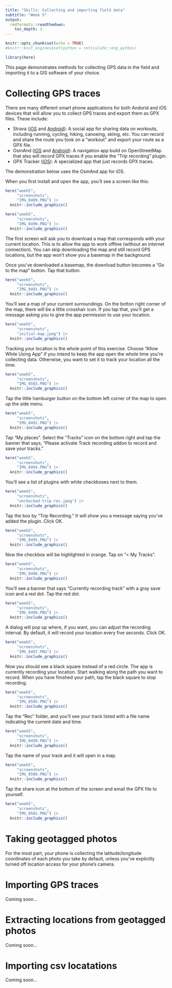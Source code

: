 ```yaml
---
title: "Skills: Collecting and importing field data"
subtitle: "Week 5"
output: 
  rmdformats::readthedown:
    toc_depth: 3
---
```


```r
knitr::opts_chunk$set(echo = TRUE)
#knitr::knit_engines$set(python = reticulate::eng_python) 
```

```r
library(here)
```


This page demonstrates methods for collecting GPS data in the field and importing
it to a GIS software of your choice.

# Collecting GPS traces

There are many different smart phone applications for both Andorid
and iOS devices that will allow you to collect GPS traces and export
them as GPX files. These include:

* Strava ([iOS](https://apps.apple.com/us/app/strava-run-bike-hike/id426826309) and [Android](https://play.google.com/store/apps/details?id=com.strava&hl=en_US&gl=US)): A social app for sharing data on workouts, including
running, cycling, hiking, canoeing, skiing, etc. You can record and share the
route you took on a "workout" and export your route as a GPX file.
* OsmAnd ([iOS](https://apps.apple.com/us/app/osmand-maps-travel-navigate/id934850257) and [Android](https://play.google.com/store/apps/details?id=net.osmand&hl=en_US&gl=US)): A navigation app build on OpenStreetMap that also
will record GPX traces if you enable the "Trip recording" plugin.
* GPX Tracker ([iOS](https://apps.apple.com/us/app/open-gpx-tracker/id984503772)): A specialized app that just records GPX traces.

The demonstration below uses the OsmAnd app for iOS.

When you first install and open the app, you'll see a screen like this:

```r
here("week5",
     "screenshots",
     "IMG_0489.PNG") |>
  knitr::include_graphics()
```


```r
here("week5",
     "screenshots",
     "IMG_0490.PNG") |>
  knitr::include_graphics()
```


The first screen will ask you to download a map that corresponds with your 
current location. This is to allow the app to work offline (without an 
internet connection). You can skip downloading the map and still record 
GPS locations, but the app won't show you a basemap in the background.

Once you've downloaded a basemap, the download button becomes a "Go to the map"
button. Tap that button.

```r
here("week5",
     "screenshots",
     "IMG_0491.PNG") |>
  knitr::include_graphics()
```

You'll see a map of your current surroundings. On the botton right corner of the map, there
will be a little crosshair icon. If you tap that, you'll get a message asking you to give
the app permission to use your location. 

```r
here("week5",
     "screenshots",
     "initial-map.jpeg") |>
  knitr::include_graphics()
```

Tracking your location is the whole point of this exercise. Choose "Allow While Using App" if you
intend to keep the app open the whole time you're collecting data. Otherwise, you want to set it
to track your location all the time.

```r
here("week5",
     "screenshots",
     "IMG_0503.PNG") |>
  knitr::include_graphics()
```

Tap the little hamburger button on the bottom left corner of the map to open up the side menu. 

```r
here("week5",
     "screenshots",
     "IMG_0492.PNG") |>
  knitr::include_graphics()
```

Tap "My places". Select the "Tracks" icon on the bottom right and tap the banner that says,
"Please activate Track recording addon to record and save your tracks."

```r
here("week5",
     "screenshots",
     "IMG_0494.PNG") |>
  knitr::include_graphics()
```


You'll see a list of plugins with white checkboxes next to them. 

```r
here("week5",
     "screenshots",
     "unchecked-trip-rec.jpeg") |>
  knitr::include_graphics()
```

Tap the box by "Trip Recording." It will show you a message saying you've added the plugin. Click OK.

```r
here("week5",
     "screenshots",
     "IMG_0495.PNG") |>
  knitr::include_graphics()
```

Now the checkbox will be highlighted in orange. Tap on "< My Tracks". 

```r
here("week5",
     "screenshots",
     "IMG_0496.PNG") |>
  knitr::include_graphics()
```

You'll see a banner that says "Currently recording track" with a gray save icon and
a red dot. Tap the red dot. 

```r
here("week5",
     "screenshots",
     "IMG_0498.PNG") |>
  knitr::include_graphics()
```

A dialog will pop up where, if you want, you can 
adjust the recording interval. By default, it will record your location every five 
seconds. Click OK.

```r
here("week5",
     "screenshots",
     "IMG_0497.PNG") |>
  knitr::include_graphics()
```

Now you should see a black square instead of a red circle. The app is currently recording your
location. Start walking along the path you want to record. When you have finished your path, 
tap the black square to stop recording.

```r
here("week5",
     "screenshots",
     "IMG_0505.PNG") |>
  knitr::include_graphics()
```

Tap the "Rec" folder, and you'll see your track listed with a file name
indicating the current date and time.

```r
here("week5",
     "screenshots",
     "IMG_0499.PNG") |>
  knitr::include_graphics()
```

Tap the name of your track and it will open in a map.

```r
here("week5",
     "screenshots",
     "IMG_0500.PNG") |>
  knitr::include_graphics()
```

Tap the share icon at the bottom of the screen and email the GPX file to yourself.

```r
here("week5",
     "screenshots",
     "IMG_0501.PNG") |>
  knitr::include_graphics()
```

# Taking geotagged photos

For the most part, your phone is collecting the latitude/longitude
coordinates of each photo you take by default, unless you've
explicitly turned off location access for your phone's camera. 

# Importing GPS traces

Coming soon...

# Extracting locations from geotagged photos

Coming soon...

# Importing csv locatations

Coming soon...


